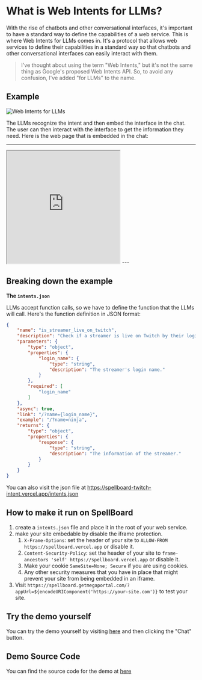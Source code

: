 # What is Web Intents for LLMs?

With the rise of chatbots and other conversational interfaces, it's important to have a standard way to define the capabilities of a web service. This is where Web Intents for LLMs comes in. It's a protocol that allows web services to define their capabilities in a standard way so that chatbots and other conversational interfaces can easily interact with them.

> I've thought about using the term "Web Intents," but it's not the same thing as Google's proposed Web Intents API. So, to avoid any confusion, I've added "for LLMs" to the name.

## Example

![Web Intents for LLMs](./images/example1.png)

The LLMs recognize the intent and then embed the interface in the chat. The user can then interact with the interface to get the information they need. Here is the web page that is embedded in the chat:

---
<iframe src="https://spellboard-twitch-intent.vercel.app?name=fps_shaka" width="300px" height="300px"></iframe>
---

## Breaking down the example

**The `intents.json`**

LLMs accept function calls, so we have to define the function that the LLMs will call. Here's the function definition in JSON format:

```json
{
    "name": "is_streamer_live_on_twitch",
    "description": "Check if a streamer is live on Twitch by their login name.",
    "parameters": {
        "type": "object",
        "properties": {
            "login_name": {
                "type": "string",
                "description": "The streamer's login name."
            }
        },
        "required": [
            "login_name"
        ]
    },
    "async": true,
    "link": "/?name={login_name}",
    "example": "/?name=ninja",
    "returns": {
        "type": "object",
        "properties": {
            "response": {
                "type": "string",
                "description": "The information of the streamer."
            }
        }
    }
}
```

You can also visit the json file at https://spellboard-twitch-intent.vercel.app/intents.json

## How to make it run on SpellBoard

1. create a `intents.json` file and place it in the root of your web service.
2. make your site embedable by disable the iframe protection.
    1. `X-Frame-Options`: set the header of your site to `ALLOW-FROM https://spellboard.vercel.app` or disable it.
    2. `Content-Security-Policy`: set the header of your site to `frame-ancestors 'self' https://spellboard.vercel.app` or disable it.
    3. Make your cookie `SameSite=None; Secure` if you are using cookies.
    4. Any other security measures that you have in place that might prevent your site from being embedded in an iframe.
3. Visit `https://spellboard.getmegaportal.com/?appUrl=${encodeURIComponent('https://your-site.com')}` to test your site.

## Try the demo yourself

You can try the demo yourself by visiting [here](https://spellboard.getmegaportal.com/?appUrl=https%3A%2F%2Fspellboard-twitch-intent.vercel.app) and then clicking the "Chat" button.

## Demo Source Code

You can find the source code for the demo at [here](https://github.com/MegaPortal/spellboard-twitch-intent)